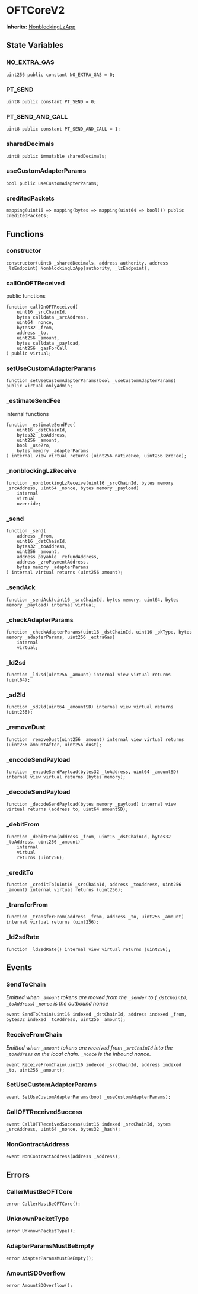 # OFTCoreV2



**Inherits:**
[NonblockingLzApp](/src/layerZero/lzApp/NonblockingLzApp.sol/abstract.NonblockingLzApp.md)

## State Variables

### NO_EXTRA_GAS

```solidity
uint256 public constant NO_EXTRA_GAS = 0;
```

### PT_SEND

```solidity
uint8 public constant PT_SEND = 0;
```

### PT_SEND_AND_CALL

```solidity
uint8 public constant PT_SEND_AND_CALL = 1;
```

### sharedDecimals

```solidity
uint8 public immutable sharedDecimals;
```

### useCustomAdapterParams

```solidity
bool public useCustomAdapterParams;
```

### creditedPackets

```solidity
mapping(uint16 => mapping(bytes => mapping(uint64 => bool))) public creditedPackets;
```

## Functions

### constructor

```solidity
constructor(uint8 _sharedDecimals, address authority, address _lzEndpoint) NonblockingLzApp(authority, _lzEndpoint);
```

### callOnOFTReceived

public functions

```solidity
function callOnOFTReceived(
    uint16 _srcChainId,
    bytes calldata _srcAddress,
    uint64 _nonce,
    bytes32 _from,
    address _to,
    uint256 _amount,
    bytes calldata _payload,
    uint256 _gasForCall
) public virtual;
```

### setUseCustomAdapterParams

```solidity
function setUseCustomAdapterParams(bool _useCustomAdapterParams) public virtual onlyAdmin;
```

### \_estimateSendFee

internal functions

```solidity
function _estimateSendFee(
    uint16 _dstChainId,
    bytes32 _toAddress,
    uint256 _amount,
    bool _useZro,
    bytes memory _adapterParams
) internal view virtual returns (uint256 nativeFee, uint256 zroFee);
```

### \_nonblockingLzReceive

```solidity
function _nonblockingLzReceive(uint16 _srcChainId, bytes memory _srcAddress, uint64 _nonce, bytes memory _payload)
    internal
    virtual
    override;
```

### \_send

```solidity
function _send(
    address _from,
    uint16 _dstChainId,
    bytes32 _toAddress,
    uint256 _amount,
    address payable _refundAddress,
    address _zroPaymentAddress,
    bytes memory _adapterParams
) internal virtual returns (uint256 amount);
```

### \_sendAck

```solidity
function _sendAck(uint16 _srcChainId, bytes memory, uint64, bytes memory _payload) internal virtual;
```

### \_checkAdapterParams

```solidity
function _checkAdapterParams(uint16 _dstChainId, uint16 _pkType, bytes memory _adapterParams, uint256 _extraGas)
    internal
    virtual;
```

### \_ld2sd

```solidity
function _ld2sd(uint256 _amount) internal view virtual returns (uint64);
```

### \_sd2ld

```solidity
function _sd2ld(uint64 _amountSD) internal view virtual returns (uint256);
```

### \_removeDust

```solidity
function _removeDust(uint256 _amount) internal view virtual returns (uint256 amountAfter, uint256 dust);
```

### \_encodeSendPayload

```solidity
function _encodeSendPayload(bytes32 _toAddress, uint64 _amountSD) internal view virtual returns (bytes memory);
```

### \_decodeSendPayload

```solidity
function _decodeSendPayload(bytes memory _payload) internal view virtual returns (address to, uint64 amountSD);
```

### \_debitFrom

```solidity
function _debitFrom(address _from, uint16 _dstChainId, bytes32 _toAddress, uint256 _amount)
    internal
    virtual
    returns (uint256);
```

### \_creditTo

```solidity
function _creditTo(uint16 _srcChainId, address _toAddress, uint256 _amount) internal virtual returns (uint256);
```

### \_transferFrom

```solidity
function _transferFrom(address _from, address _to, uint256 _amount) internal virtual returns (uint256);
```

### \_ld2sdRate

```solidity
function _ld2sdRate() internal view virtual returns (uint256);
```

## Events

### SendToChain

_Emitted when `_amount` tokens are moved from the `_sender` to (`_dstChainId`, `_toAddress`)
`_nonce` is the outbound nonce_

```solidity
event SendToChain(uint16 indexed _dstChainId, address indexed _from, bytes32 indexed _toAddress, uint256 _amount);
```

### ReceiveFromChain

_Emitted when `_amount` tokens are received from `_srcChainId` into the `_toAddress` on the local chain.
`_nonce` is the inbound nonce._

```solidity
event ReceiveFromChain(uint16 indexed _srcChainId, address indexed _to, uint256 _amount);
```

### SetUseCustomAdapterParams

```solidity
event SetUseCustomAdapterParams(bool _useCustomAdapterParams);
```

### CallOFTReceivedSuccess

```solidity
event CallOFTReceivedSuccess(uint16 indexed _srcChainId, bytes _srcAddress, uint64 _nonce, bytes32 _hash);
```

### NonContractAddress

```solidity
event NonContractAddress(address _address);
```

## Errors

### CallerMustBeOFTCore

```solidity
error CallerMustBeOFTCore();
```

### UnknownPacketType

```solidity
error UnknownPacketType();
```

### AdapterParamsMustBeEmpty

```solidity
error AdapterParamsMustBeEmpty();
```

### AmountSDOverflow

```solidity
error AmountSDOverflow();
```
